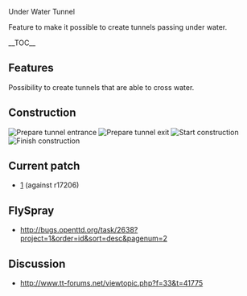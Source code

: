 Under Water Tunnel

Feature to make it possible to create tunnels passing under water.

__TOC__

== Features ==

Possibility to create tunnels that are able to cross water.

== Construction ==
[[File:en/Community/Patches/Ins1.png|frame|Prepare tunnel entrance]]
[[File:en/Community/Patches/Ins2.png|frame|Prepare tunnel exit]]
[[File:en/Community/Patches/Ins3.png|frame|Start construction]]
[[File:en/Community/Patches/Ins4.png|frame|Finish construction]]
































































































== Current patch ==

* [http://www.tt-forums.net/download/file.php?id=115645] (against r17206)

== FlySpray ==

* http://bugs.openttd.org/task/2638?project=1&order=id&sort=desc&pagenum=2

== Discussion ==

* http://www.tt-forums.net/viewtopic.php?f=33&t=41775